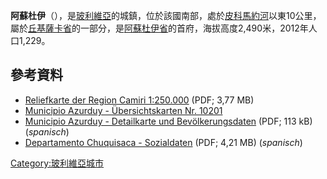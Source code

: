{{Coord|20|6|18|S|64|24|52|W|display=title}}

'''阿蘇杜伊'''（{{lang-es|Azurduy}}），是[[玻利維亞|玻利維亞]]的城鎮，位於該國南部，處於[[皮科馬約河|皮科馬約河]]以東10公里，屬於[[丘基薩卡省|丘基薩卡省]]的一部分，是[[阿蘇杜伊省|阿蘇杜伊省]]的首府，海拔高度2,490米，2012年人口1,229。

==參考資料==
* [https://web.archive.org/web/20141023162256/http://www.igmbolivia.gob.bo/downloads/cartografia/h250psad56/pdf/sf-20-02.pdf Reliefkarte der Region Camiri 1:250.000] (PDF; 3,77 MB)
* [https://web.archive.org/web/20120711220413/http://www.udape.gob.bo/portales_html/portalSIG/atlasUdape1234567/atlas10_2009/html/atlas10.htm Municipio Azurduy - Übersichtskarten Nr. 10201]
* [http://www.ine.gob.bo/publicaciones/visorPdf.aspx?Codigo=010201&tipo=1 Municipio Azurduy - Detailkarte und Bevölkerungsdaten] (PDF; 113 kB) (''spanisch'') 
* [https://web.archive.org/web/20131029195414/http://www.ine.gob.bo/PDF/DIFD/IndicadoresSociodemograficosProvinciaMunicipiosChuquisaca.pdf Departamento Chuquisaca - Sozialdaten] (PDF; 4,21 MB) (''spanisch'')

{{Bolivia-geo-stub}}
[[Category:玻利維亞城市|Category:玻利維亞城市]]